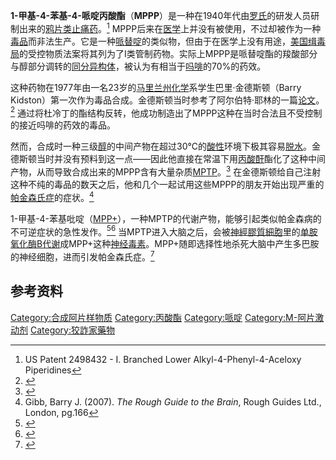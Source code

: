 {{medical}}
{{drugbox | verifiedrevid = 411133087
| IUPAC_name = (1-methyl-4-phenylpiperidin-4-yl) propanoate
| image = MPPP.svg
| width = 200px
<!--Clinical data-->
| pregnancy_AU = <!-- A / B1 / B2 / B3 / C / D / X -->
| pregnancy_US = <!-- A / B            / C / D / X -->
| pregnancy_category = 
| legal_AU = <!-- Unscheduled / S2 / S3 / S4 / S5 / S6 / S7 / S8 / S9 -->
| legal_CA = <!-- Schedule I -->
| legal_UK = <!-- Class A -->
| legal_US = Schedule I
| legal_status = 
| routes_of_administration = 
<!--Pharmacokinetic data-->
| bioavailability = 
| protein_bound = 
| metabolism = 
| elimination_half-life = 
| excretion = 
<!--Identifiers-->
| CAS_number = 13147-09-6
| CAS_number_Ref = {{cascite|correct|CAS}}
| ATC_prefix = 
| ATC_suffix = 
| PubChem = 61583
| DrugBank_Ref = {{drugbankcite|correct|drugbank}}
| DrugBank = DB01478
| ChemSpiderID_Ref = {{chemspidercite|correct|chemspider}}
| ChemSpiderID = 55493
| ChEMBL_Ref = {{ebicite|correct|EBI}}
| ChEMBL = 279865
<!--Chemical data-->
| C=15 | H=21 | N=1 | O=2 
| molecular_weight = 247.33 g/mol
| smiles = O=C(OC2(c1ccccc1)CCN(C)CC2)CC
| InChI = 1/C15H21NO2/c1-3-14(17)18-15(9-11-16(2)12-10-15)13-7-5-4-6-8-13/h4-8H,3,9-12H2,1-2H3
| InChIKey = BCQMRZRAWHNSBF-UHFFFAOYAP
| StdInChI_Ref = {{stdinchicite|correct|chemspider}}
| StdInChI = 1S/C15H21NO2/c1-3-14(17)18-15(9-11-16(2)12-10-15)13-7-5-4-6-8-13/h4-8H,3,9-12H2,1-2H3
| StdInChIKey_Ref = {{stdinchicite|correct|chemspider}}
| StdInChIKey = BCQMRZRAWHNSBF-UHFFFAOYSA-N
| synonyms = 4-propionyloxy-4-phenyl-N-methylpiperidine, MPPP, 3-desmethylprodine
}}

'''1-甲基-4-苯基-4-哌啶丙酸酯'''（'''MPPP'''）是一种在1940年代由[[罗氏|罗氏]]的研发人员研制出来的[[鴉片類藥物|鸦片类]][[止痛药|止痛药]]。<ref>US Patent 2498432 - I. Branched Lower Alkyl-4-Phenyl-4-Aceloxy Piperidines</ref> MPPP后来在[[医学|医学]]上并没有被使用，不过却被作为一种[[毒品|毒品]]而非法生产。它是一种[[哌替啶|哌替啶]]的类似物，但由于在医学上没有用途，[[美国缉毒局|美国缉毒局]]的受控物质法案将其列为了I类管制药物。实际上MPPP是哌替啶酯的羧酸部分与醇部分调转的[[同分异构体|同分异构体]]，被认为有相当于[[吗啡|吗啡]]的70%的药效。

这种药物在1977年由一名23岁的[[马里兰州|马里兰州]][[化学|化学]]系学生巴里·金德斯顿（Barry Kidston）第一次作为毒品合成。金德斯顿当时参考了阿尔伯特·耶林的一篇[[论文|论文]]。<ref>{{Cite journal| pmid = 18919744 | year = 1947 | last1 = Ziering | first1 = A. | last2 = Lee| title = Piperidine derivatives; 1,3-dialkyl-4-aryl-4-acyloxypiperidines | volume = 12 | issue = 6 | pages = 911–914 | journal = The Journal of organic chemistry | doi = 10.1021/jo01170a024 | first2 = J. }}</ref> 通过将杜冷丁的酯结构反转，他成功制造出了MPPP这种在当时合法且不受控制的接近吗啡的药效的毒品。

然而，合成时一种三级[[醇|醇]]的中间产物在超过30°C的[[酸性|酸性]]环境下极其容易[[脱水|脱水]]。金德斯顿当时并没有预料到这一点——因此他直接在常温下用[[丙酸酐|丙酸酐]]酯化了这种中间产物，从而导致合成出来的MPPP含有大量杂质[[MPTP|MPTP]]。<ref>{{Cite journal | pmid = 6148225 
| year = 1984 | last1 = Johannessen | first1 = J. N. | last2 = Markey| title = Assessment of the opiate properties of two constituents of a toxic illicit drug mixture | volume = 13 | issue = 4 | pages = 367–374 | journal = Drug and alcohol dependence | doi = 10.1016/0376-8716(84)90004-8 | first2 = S. P. }}</ref> 在金德斯顿给自己注射这种不纯的毒品的数天之后，他和几个一起试用这些MPPP的朋友开始出现严重的[[帕金森氏症|帕金森氏症]]的症状。<ref>Gibb, Barry J. (2007). ''The Rough Guide to the Brain'', Rough Guides Ltd., London, pg.166</ref>

1-甲基-4-苯基吡啶（[[MPP+|MPP+]]），一种MPTP的代谢产物，能够引起类似帕金森病的不可逆症状的急性发作。<ref>{{Cite journal | pmid = 298352 | year = 1979 | last1 = Davis | first1 = G. C. | last2 = Williams | last3 = Markey | last4 = Ebert | last5 = Caine | last6 = Reichert | last7 = Kopin | title = Chronic Parkinsonism secondary to intravenous injection of meperidine analogues | volume = 1 | issue = 3 | pages = 249–254 | journal = Psychiatry research | doi = 10.1016/0165-1781(79)90006-4 | first2 = A. C. | first3 = S. P. | first4 = M. H. | first5 = E. D. | first6 = C. M. | first7 = I. J. }}</ref><ref name="urlSurprising Clue to Parkinsons - TIME">{{cite news |url=http://www.time.com/time/magazine/article/0,9171,1101850408-141542,00.html |title=Surprising Clue to Parkinson's - TIME |work=Time |accessdate=2010-05-13 |date=2001-06-24 |first=Claudia |last=Wallis |archive-date=2010-06-12 |archive-url=https://web.archive.org/web/20100612214331/http://www.time.com/time/magazine/article/0,9171,1101850408-141542,00.html |dead-url=no }}</ref> 当MPTP进入大脑之后，会被[[神經膠質細胞|神經膠質細胞]]里的[[单胺氧化酶|单胺氧化酶B]][[代谢|代谢]]成MPP+这种[[神经毒素|神经毒素]]。MPP+随即选择性地杀死大脑中{{Link-en|黑质致密部|pars compacta}}产生多巴胺的神经细胞，进而引发帕金森氏症。<ref>{{Cite journal | pmid = 11768626 | year = 2001 | last1 = Schmidt | first1 = N. | last2 = Ferger | title = Neurochemical findings in the MPTP model of Parkinson's disease | volume = 108 | issue = 11 | pages = 1263–1282 | journal = Journal of neural transmission (Vienna, Austria : 1996) | doi = 10.1007/s007020100004 | first2 = B. }}</ref>

== 参考资料 ==
{{reflist}}

[[Category:合成阿片样物质|Category:合成阿片样物质]]
[[Category:丙酸酯|Category:丙酸酯]]
[[Category:哌啶|Category:哌啶]]
[[Category:Μ-阿片激动剂|Category:Μ-阿片激动剂]]
[[Category:狡詐家藥物|Category:狡詐家藥物]]